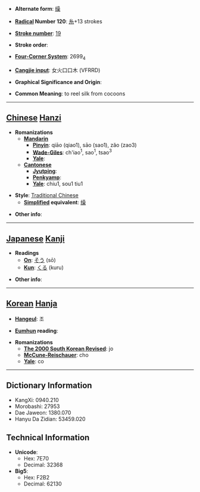 * '''Alternate form''': [[缲]]

* '''[[Wiktionary:Chinese radical index| Radical]] Number 120''': [[Wiktionary:Chinese radical index 糸|糸]]+13 strokes

* '''[[Wiktionary:Chinese total strokes index|Stroke number]]''': [[Wiktionary:Chinese total strokes index 19|19]]

* '''Stroke order''': 

* '''[[Wiktionary:Chinese four corner index|Four-Corner System]]''': 2699<sub>4</sub>

* '''[[Wiktionary:Chinese Cangjie index|Cangjie input]]''': 女火口口木 (VFRRD)

* '''Graphical Significance and Origin''': 

* '''Common Meaning''': to reel silk from cocoons

----

== [[Chinese]] [[Hanzi]] ==

* '''Romanizations'''
** '''[[Mandarin]]'''
*** '''[[Pinyin]]''': qiāo (qiao1), sāo (sao1), zǎo (zao3)
*** '''[[Wade-Giles]]''': ch'iao<sup>1</sup>, sao<sup>1</sup>, tsao<sup>3</sup>
*** '''[[Yale]]''': 
** '''[[Cantonese]]'''
*** '''[[Jyutping]]''':
*** '''[[Penkyamp]]''': 
*** '''[[Yale]]''': chiu1, sou1 tiu1

* '''Style''': [[Traditional Chinese]] 
** '''[[Simplified Chinese|Simplified]] equivalent''': [[缲]]

* '''Other info''': 

----

== [[Japanese]] [[Kanji]] ==

* '''Readings'''
** '''[[On]]''': [[そう]] (sō)
** '''[[Kun]]''': [[くる]] (kuru)

* '''Other info''':  

----

== [[Korean]] [[Hanja]] ==

* '''[[Hangeul]]''': 조

* '''[[Eumhun]] reading''': 

* '''Romanizations'''
** '''[[The 2000 South Korean Revised Romanization|The 2000 South Korean Revised]]''': jo
** '''[[McCune-Reischauer]]''': cho
** '''[[Yale]]''': co

----

== Dictionary Information ==

* KangXi: 0940.210
* Morobashi: 27953
* Dae Jaweon: 1380.070
* Hanyu Da Zidian: 53459.020

== Technical Information ==

* '''Unicode''':
** Hex: 7E70
** Decimal: 32368
* '''Big5''':
** Hex: F2B2
** Decimal: 62130